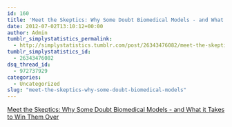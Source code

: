 ```yaml
---
id: 160
title: 'Meet the Skeptics: Why Some Doubt Biomedical Models - and What it Takes to Win Them Over'
date: 2012-07-02T13:10:12+00:00
author: Admin
tumblr_simplystatistics_permalink:
  - http://simplystatistics.tumblr.com/post/26343476082/meet-the-skeptics-why-some-doubt-biomedical-models
tumblr_simplystatistics_id:
  - 26343476082
dsq_thread_id:
  - 972737929
categories:
  - Uncategorized
slug: "meet-the-skeptics-why-some-doubt-biomedical-models"
---
```

[Meet the Skeptics: Why Some Doubt Biomedical Models - and What it Takes to Win Them Over](http://biomedicalcomputationreview.org/content/meet-skeptics-why-some-doubt-biomedical-models-and-what-it-takes-win-them-over-0)
